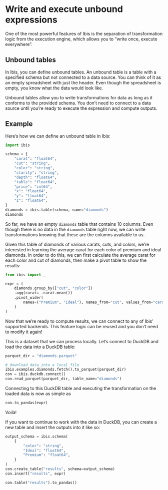 # Write and execute unbound expressions

One of the most powerful features of Ibis is the separation of transformation
logic from the execution engine, which allows you to "write once, execute
everywhere".

## Unbound tables

In Ibis, you can define unbound tables. An unbound table is a table with a
specified schema but not connected to a data source. You can think of it as an
empty spreadsheet with just the header. Even though the spreadsheet is empty,
you know what the data would look like.

Unbound tables allow you to write transformations for data as long as it
conforms to the provided schema. You don't need to connect to a data source
until you're ready to execute the expression and compute outputs.

## Example

Here's how we can define an unbound table in Ibis:

```python
import ibis

schema = {
    "carat": "float64",
    "cut": "string",
    "color": "string",
    "clarity": "string",
    "depth": "float64",
    "table": "float64",
    "price": "int64",
    "x": "float64",
    "y": "float64",
    "z": "float64",
}
diamonds = ibis.table(schema, name="diamonds")
diamonds
```

So far, we have an empty `diamonds` table that contains 10 columns. Even though
there is no data in the `diamonds` table right now, we can write
transformations knowing that these are the columns available to us.

Given this table of diamonds of various carats, cuts, and colors, we're
interested in learning the average carat for each color of premium and ideal
diamonds. In order to do this, we can first calculate the average carat for
each color and cut of diamonds, then make a pivot table to show the results:

```python
from ibis import _

expr = (
    diamonds.group_by(["cut", "color"])
    .agg(carat=_.carat.mean())
    .pivot_wider(
        names=("Premium", "Ideal"), names_from="cut", values_from="carat", names_sort=True, values_agg="mean"
    )
)
```

Now that we're ready to compute results, we can connect to any of Ibis'
supported backends. This feature logic can be reused and you don't need to
modify it again!

This is a dataset that we can process locally. Let's connect to DuckDB and load
the data into a DuckDB table:

```python
parquet_dir = "diamonds.parquet"

# download data into a local file
ibis.examples.diamonds.fetch().to_parquet(parquet_dir)
con = ibis.duckdb.connect()
con.read_parquet(parquet_dir, table_name="diamonds")
```

Connecting to this DuckDB table and executing the transformation on the loaded
data is now as simple as

```python
con.to_pandas(expr)
```

Voilà!

If you want to continue to work with the data in DuckDB, you can create a new
table and insert the outputs into it like so:

```python
output_schema = ibis.schema(
    {
        "color": "string",
        "Ideal": "float64",
        "Premium": "float64",
    }
)
con.create_table("results", schema=output_schema)
con.insert("results", expr)

con.table("results").to_pandas()
```
